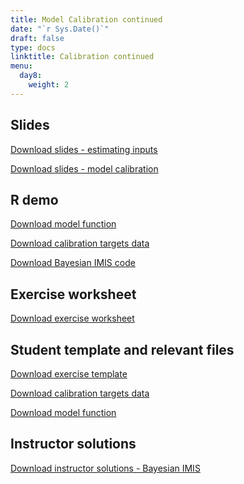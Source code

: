 ---
title: Model Calibration continued
date: "`r Sys.Date()`"
draft: false
type: docs
linktitle: Calibration continued
menu:
  day8:
    weight: 2
---

## Slides

[Download slides - estimating inputs](../../../Course_Modularization/Calibration/Slides/Estimating_Input_parameters_in_decision_modeling.pptx)

[Download slides - model calibration](../../../Course_Modularization/Calibration/Slides/Calibration_CDC.pptx)

## R demo

[Download model function](../../../Course_Modularization/Calibration/Calibration CRS/CRS_MarkovModel_Function.R)

[Download calibration targets data](../../../Course_Modularization/Calibration/Calibration CRS/CRS_CalibTargets.RData)

[Download Bayesian IMIS code](../../../Course_Modularization/Calibration/Calibration CRS/CRS_Calib_IMIS.Rmd)

## Exercise worksheet 

[Download exercise worksheet](../../../Course_Modularization/Calibration/Calibration Sick-Sicker/exercise worksheets/SickSicker-CalibrationExercise.html)

## Student template and relevant files

[Download exercise template](../../../Course_Modularization/Calibration/Calibration Sick-Sicker/templates/SickSicker_CalibTemplate.Rmd)

[Download calibration targets data](../../../Course_Modularization/Calibration/Calibration Sick-Sicker/data/SickSicker_CalibTargets.RData)

[Download model function](../../../Course_Modularization/Calibration/Calibration Sick-Sicker/functions/SickSicker_MarkovModel_Function.R)

## Instructor solutions

<!-- Instructor solutions will be uploaded later. -->

[Download instructor solutions - Bayesian IMIS](../../../Course_Modularization/Calibration/Calibration Sick-Sicker/solutions/Solutions_SickSicker_Calib_IMIS.Rmd)



